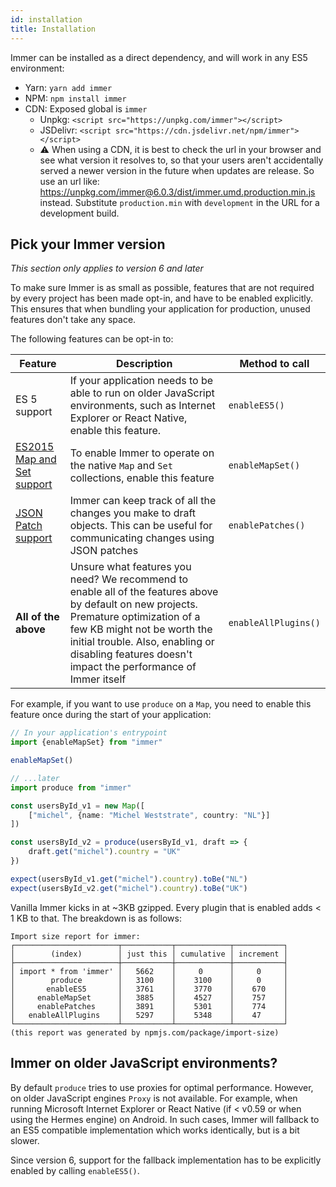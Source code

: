 ```yaml
---
id: installation
title: Installation
---
```


<center>
	<div
		data-ea-publisher="immerjs"
		data-ea-type="image"
		className="horizontal bordered"
	></div>
</center>

Immer can be installed as a direct dependency, and will work in any ES5 environment:

- Yarn: `yarn add immer`
- NPM: `npm install immer`
- CDN: Exposed global is `immer`
  - Unpkg: `<script src="https://unpkg.com/immer"></script>`
  - JSDelivr: `<script src="https://cdn.jsdelivr.net/npm/immer"></script>`
  - ⚠️ When using a CDN, it is best to check the url in your browser and see what version it resolves to, so that your users aren't accidentally served a newer version in the future when updates are release. So use an url like: https://unpkg.com/immer@6.0.3/dist/immer.umd.production.min.js instead. Substitute `production.min` with `development` in the URL for a development build.

## Pick your Immer version

_This section only applies to version 6 and later_

To make sure Immer is as small as possible, features that are not required by every project has been made opt-in, and have to be enabled explicitly. This ensures that when bundling your application for production, unused features don't take any space.

The following features can be opt-in to:

| Feature | Description | Method to call |
| --- | --- | --- |
| ES 5 support | If your application needs to be able to run on older JavaScript environments, such as Internet Explorer or React Native, enable this feature. | `enableES5()` |
| [ES2015 Map and Set support](./complex-objects.md) | To enable Immer to operate on the native `Map` and `Set` collections, enable this feature | `enableMapSet()` |
| [JSON Patch support](./patches.mdx) | Immer can keep track of all the changes you make to draft objects. This can be useful for communicating changes using JSON patches | `enablePatches()` |
| **All of the above** | Unsure what features you need? We recommend to enable all of the features above by default on new projects. Premature optimization of a few KB might not be worth the initial trouble. Also, enabling or disabling features doesn't impact the performance of Immer itself | `enableAllPlugins()` |

For example, if you want to use `produce` on a `Map`, you need to enable this feature once during the start of your application:

```typescript
// In your application's entrypoint
import {enableMapSet} from "immer"

enableMapSet()

// ...later
import produce from "immer"

const usersById_v1 = new Map([
	["michel", {name: "Michel Weststrate", country: "NL"}]
])

const usersById_v2 = produce(usersById_v1, draft => {
	draft.get("michel").country = "UK"
})

expect(usersById_v1.get("michel").country).toBe("NL")
expect(usersById_v2.get("michel").country).toBe("UK")
```

Vanilla Immer kicks in at ~3KB gzipped. Every plugin that is enabled adds < 1 KB to that. The breakdown is as follows:

```
Import size report for immer:
┌───────────────────────┬───────────┬────────────┬───────────┐
│        (index)        │ just this │ cumulative │ increment │
├───────────────────────┼───────────┼────────────┼───────────┤
│ import * from 'immer' │   5662    │     0      │     0     │
│        produce        │   3100    │    3100    │     0     │
│       enableES5       │   3761    │    3770    │    670    │
│     enableMapSet      │   3885    │    4527    │    757    │
│     enablePatches     │   3891    │    5301    │    774    │
│   enableAllPlugins    │   5297    │    5348    │    47     │
└───────────────────────┴───────────┴────────────┴───────────┘
(this report was generated by npmjs.com/package/import-size)
```

## Immer on older JavaScript environments?

By default `produce` tries to use proxies for optimal performance. However, on older JavaScript engines `Proxy` is not available. For example, when running Microsoft Internet Explorer or React Native (if < v0.59 or when using the Hermes engine) on Android. In such cases, Immer will fallback to an ES5 compatible implementation which works identically, but is a bit slower.

Since version 6, support for the fallback implementation has to be explicitly enabled by calling `enableES5()`.

